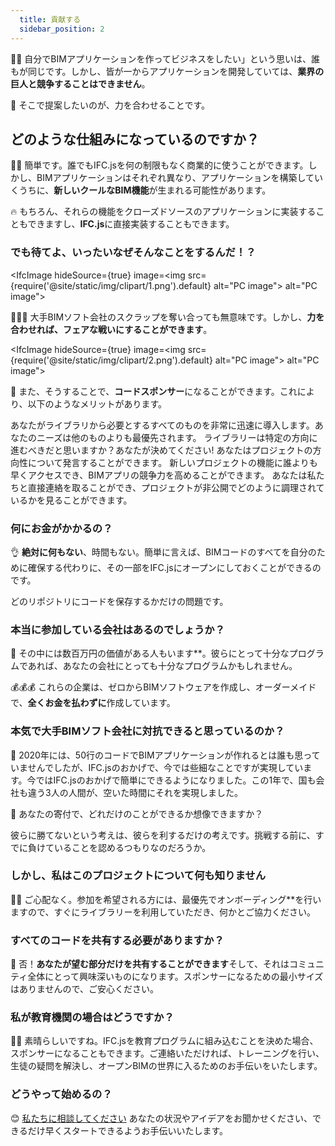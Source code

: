 ```yaml
---
  title: 貢献する
  sidebar_position: 2
---
```


🤷‍♀️️
自分でBIMアプリケーションを作ってビジネスをしたい」という思いは、誰もが同じです。しかし、皆が一からアプリケーションを開発していては、**業界の巨人と競争することはできません**。

🤝
そこで提案したいのが、力を合わせることです。

<Sponsoring/>

## どのような仕組みになっているのですか？

👩‍💻
簡単です。誰でもIFC.jsを何の制限もなく商業的に使うことができます。しかし、BIMアプリケーションはそれぞれ異なり、アプリケーションを構築していくうちに、**新しいクールなBIM機能**が生まれる可能性があります。

🔥
もちろん、それらの機能をクローズドソースのアプリケーションに実装することもできますし、**IFC.js**に直接実装することもできます。

### でも待てよ、いったいなぜそんなことをするんだ！？

<IfcImage hideSource={true} image=<img src={require('@site/static/img/clipart/1.png').default} alt="PC image"></img>
   alt="PC image"></IfcImage>

💪💪💪
大手BIMソフト会社のスクラップを奪い合っても無意味です。しかし、**力を合わせれば、フェアな戦いにすることができます**。

<IfcImage hideSource={true} image=<img src={require('@site/static/img/clipart/2.png').default} alt="PC image"></img>
       alt="PC image"></IfcImage>

🤖
また、そうすることで、**コードスポンサー**になることができます。これにより、以下のようなメリットがあります。

<IfcCard icon="🏆" title="お客様のニーズが第一">
    あなたがライブラリから必要とするすべてのものを非常に迅速に導入します。あなたのニーズは他のものよりも最優先されます。
</IfcCard>

<IfcCard icon="🥇" title="意思決定力">
    ライブラリーは特定の方向に進むべきだと思いますか？あなたが決めてください! あなたはプロジェクトの方向性について発言することができます。
</IfcCard>

<IfcCard icon="🚀" title="新機能への早期アクセス">
    新しいプロジェクトの機能に誰よりも早くアクセスでき、BIMアプリの競争力を高めることができます。
</IfcCard>

<IfcCard icon="👥" title="メンテナー専用チャットへのアクセス">
    あなたは私たちと直接連絡を取ることができ、プロジェクトが非公開でどのように調理されているかを見ることができます。
</IfcCard>

### 何にお金がかかるの？

👌
**絶対に何もない**、時間もない。簡単に言えば、BIMコードのすべてを自分のために確保する代わりに、その一部をIFC.jsにオープンにしておくことができるのです。

<IfcAlert>
    どのリポジトリにコードを保存するかだけの問題です。
</IfcAlert>

### 本当に参加している会社はあるのでしょうか？

💼
その中には数百万円の価値がある人もいます**。彼らにとって十分なプログラムであれば、あなたの会社にとっても十分なプログラムかもしれません。

💰💰💰
これらの企業は、ゼロからBIMソフトウェアを作成し、オーダーメイドで、**全くお金を払わずに**作成しています。

### 本気で大手BIMソフト会社に対抗できると思っているのか？

🌈
2020年には、50行のコードでBIMアプリケーションが作れるとは誰も思っていませんでしたが、IFC.jsのおかげで、今では些細なことですが実現しています。今ではIFC.jsのおかげで簡単にできるようになりました。この1年で、国も会社も違う3人の人間が、空いた時間にそれを実現しました。

🤝
あなたの寄付で、どれだけのことができるか想像できますか？

<IfcCard>
    彼らに勝てないという考えは、彼らを利するだけの考えです。挑戦する前に、すでに負けていることを認めるつもりなのだろうか。
</IfcCard>

### しかし、私はこのプロジェクトについて何も知りません

👩‍🏫
ご心配なく。参加を希望される方には、最優先でオンボーディング**を行いますので、すぐにライブラリーを利用していただき、何かとご協力ください。

### すべてのコードを共有する必要がありますか？

🔑
否！**あなたが望む部分だけを共有することができます**そして、それはコミュニティ全体にとって興味深いものになります。スポンサーになるための最小サイズはありませんので、ご安心ください。

### 私が教育機関の場合はどうですか？

👩‍🏫
素晴らしいですね。IFC.jsを教育プログラムに組み込むことを決めた場合、スポンサーになることもできます。ご連絡いただければ、トレーニングを行い、生徒の疑問を解決し、オープンBIMの世界に入るためのお手伝いをいたします。

### どうやって始めるの？

😊
[私たちに相談してください](https://discord.com/invite/g7Uzn2KSwB) あなたの状況やアイデアをお聞かせください、できるだけ早くスタートできるようお手伝いいたします。